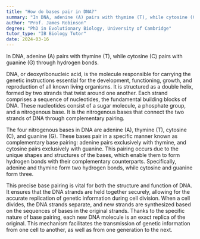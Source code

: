 ```yaml
---
title: "How do bases pair in DNA?"
summary: "In DNA, adenine (A) pairs with thymine (T), while cytosine (C) pairs with guanine (G), connected by hydrogen bonds."
author: "Prof. James Robinson"
degree: "PhD in Evolutionary Biology, University of Cambridge"
tutor_type: "IB Biology Tutor"
date: 2024-03-16
---
```


In DNA, adenine (A) pairs with thymine (T), while cytosine (C) pairs with guanine (G) through hydrogen bonds.

DNA, or deoxyribonucleic acid, is the molecule responsible for carrying the genetic instructions essential for the development, functioning, growth, and reproduction of all known living organisms. It is structured as a double helix, formed by two strands that twist around one another. Each strand comprises a sequence of nucleotides, the fundamental building blocks of DNA. These nucleotides consist of a sugar molecule, a phosphate group, and a nitrogenous base. It is the nitrogenous bases that connect the two strands of DNA through complementary pairing.

The four nitrogenous bases in DNA are adenine (A), thymine (T), cytosine (C), and guanine (G). These bases pair in a specific manner known as complementary base pairing: adenine pairs exclusively with thymine, and cytosine pairs exclusively with guanine. This pairing occurs due to the unique shapes and structures of the bases, which enable them to form hydrogen bonds with their complementary counterparts. Specifically, adenine and thymine form two hydrogen bonds, while cytosine and guanine form three.

This precise base pairing is vital for both the structure and function of DNA. It ensures that the DNA strands are held together securely, allowing for the accurate replication of genetic information during cell division. When a cell divides, the DNA strands separate, and new strands are synthesized based on the sequences of bases in the original strands. Thanks to the specific nature of base pairing, each new DNA molecule is an exact replica of the original. This mechanism facilitates the transmission of genetic information from one cell to another, as well as from one generation to the next.
    